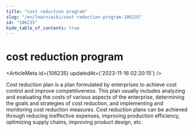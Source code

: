 ```yaml
---
title: "cost reduction program"
slug: "/en/learn/wiki/cost-reduction-program-106235"
id: "106235"
hide_table_of_contents: true
---
```



# cost reduction program

<ArticleMeta id={106235} updatedAt={'2023-11-16 02:20:15'} />
<div className='border-solid border-b border-t-0 my-4 border-[var(--ifm-color-gray-300)]' />

Cost reduction plan is a plan formulated by enterprises to achieve cost control and improve competitiveness. This plan usually includes analyzing and evaluating the costs of various aspects of the enterprise, determining the goals and strategies of cost reduction, and implementing and monitoring cost reduction measures. Cost reduction plans can be achieved through reducing ineffective expenses, improving production efficiency, optimizing supply chains, improving product design, etc.
